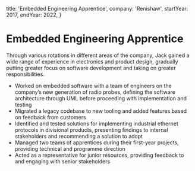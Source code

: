  title: 'Embedded Engineering Apprentice',
  company: 'Renishaw',
  startYear: 2017,
  endYear: 2022,
}

# Embedded Engineering Apprentice

Through various rotations in different areas of the company, Jack gained a wide range of experience in electronics and product design, gradually putting greater focus on software development and taking on greater responsibilities.

- Worked on embedded software with a team of engineers on the company’s new generation of radio probes, defining the software architecture through UML before proceeding with implementation and testing
- Migrated a legacy codebase to new tooling and added features based on feedback from customers
- Identified and tested solutions for implementing industrial ethernet protocols in divisional products, presenting findings to internal stakeholders and recommending a solution to adopt
- Managed two teams of apprentices during their first-year projects, providing technical and programme direction
- Acted as a representative for junior resources, providing feedback to and engaging with senior stakeholders
